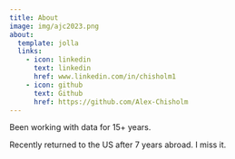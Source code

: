 ```yaml
---
title: About
image: img/ajc2023.png
about:
  template: jolla
  links:
    - icon: linkedin
      text: linkedin
      href: www.linkedin.com/in/chisholm1
    - icon: github
      text: Github
      href: https://github.com/Alex-Chisholm
---
```


Been working with data for 15+ years. 

Recently returned to the US after 7 years abroad. I miss it. 
